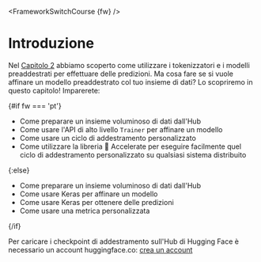 <FrameworkSwitchCourse {fw} />

# Introduzione

Nel [Capitolo 2](/course/chapter2) abbiamo scoperto come utilizzare i tokenizzatori e i modelli preaddestrati per effettuare delle predizioni. Ma cosa fare se si vuole affinare un modello preaddestrato col tuo insieme di dati? Lo scopriremo in questo capitolo! Imparerete:

{#if fw === 'pt'}
* Come preparare un insieme voluminoso di dati dall'Hub
* Come usare l'API di alto livello `Trainer` per affinare un modello
* Come usare un ciclo di addestramento personalizzato
* Come utilizzare la libreria 🤗 Accelerate per eseguire facilmente quel ciclo di addestramento personalizzato su qualsiasi sistema distribuito

{:else}
* Come preparare un insieme voluminoso di dati dall'Hub
* Come usare Keras per affinare un modello 
* Come usare Keras per ottenere delle predizioni
* Come usare una metrica personalizzata

{/if}

Per caricare i checkpoint di addestramento sull'Hub di Hugging Face è necessario un account huggingface.co: [crea un account](https://huggingface.co/join)